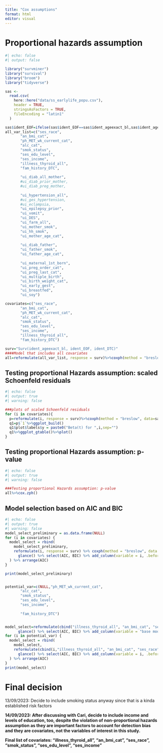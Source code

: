 ```yaml
---
title: "Cox assumptions"
format: html
editor: visual
---
```


# Proportional hazards assumption

```r
#| echo: false
#| output: false

library("survminer")
library("survival")
library("broom")
library("tidyverse")

sas <-
  read.csv(
    here::here("data/ss_earlylife_popu.csv"),
    header = TRUE,
    stringsAsFactors = TRUE,
    fileEncoding = "latin1"
  )

sas$ident_EOF=ifelse(sas$ident_EOF==sas$ident_ageexact_bl,sas$ident_ageexact_bl+0.1,sas$ident_EOF)
all_var_list=c("ses_race",
       "an_bmi_cat",
       "ph_MET_wk_current_cat",
       "alc_cat",
       "smok_status",
       "ses_edu_level",
       "ses_income",
       "illness_thyroid_all",
       "fam_history_DTC",
       
       "ui_diab_all_mother",
       #ui_diab_prior_mother,
       #ui_diab_preg_mother,
       
       "ui_hypertension_all",
       #ui_ges_hypertension,
       #ui_eclampsia,
       "ui_epilepsy_prior",
       "ui_vomit",
       "ui_DES",
       "ui_farm_all",
       "ui_mother_smok",
       "ui_hh_smok",
       "ui_mother_age_cat",
       
       "ui_diab_father",
       "ui_father_smok",
       "ui_father_age_cat",
       
       "ui_maternal_1st_born",
       "ui_preg_order_cat",
       "ui_preg_last_cat",
       "ui_multiple_birth",
       "ui_birth_weight_cat",
       "ui_early_gest",
       "ui_breastfed",
       "ui_soy")

covariates=c("ses_race",
       "an_bmi_cat",
       "ph_MET_wk_current_cat",
       "alc_cat",
       "smok_status",
       "ses_edu_level",
       "ses_income",
       "illness_thyroid_all",
       "fam_history_DTC")

surv="Surv(ident_ageexact_bl, ident_EOF, ident_DTC)"
####Model that includes all covariates
all=reformulate(all_var_list, response = surv)%>%coxph(method = "breslow", data=sas)


```

## **Testing proportional Hazards assumption: scaled Schoenfeld residuals**

```r
#| echo: false
#| output: true
#| warning: false

###plots of scaled Schoenfeld residuals
for (i in covariates){
  p=reformulate(i, response = surv)%>%coxph(method = "breslow", data=sas)%>%cox.zph()%>%ggcoxzph()
  q1=p$`1`%>%ggplot_build()
  q1$plot$labels$y = paste0("Beta(t) for ",i,sep="")
  q1%>%ggplot_gtable()%>%plot()
}

```

## **Testing proportional Hazards assumption: p-value**

```r
#| echo: false
#| output: true
#| warning: false

###Testing proportional Hazards assumption: p-value
all%>%cox.zph()

```

## **Model selection based on AIC and BIC**

```r
#| echo: false
#| output: true
#| warning: false
model_select_preliminary = as.data.frame(NULL)
for (i in covariates) {
  model_select = rbind(
    model_select_preliminary,
    reformulate(i, response = surv) %>% coxph(method = "breslow", data = sas) %>%
      glance() %>% select(AIC, BIC) %>% add_column(variable = i, .before = "AIC")
  ) %>% arrange(AIC)
}

print(model_select_preliminary)


potential_var=c(NULL,"ph_MET_wk_current_cat",
       "alc_cat",
       "smok_status",
       "ses_edu_level",
       "ses_income",
       
       "fam_history_DTC")


model_select=reformulate(cbind("illness_thyroid_all", "an_bmi_cat", "ses_race"), response = surv) %>% coxph(method = "breslow", data = sas) %>%
      glance() %>% select(AIC, BIC) %>% add_column(variable = "base model", .before = "AIC")
for (i in potential_var) {
  model_select = rbind(
    model_select,
    reformulate(cbind(i,"illness_thyroid_all", "an_bmi_cat", "ses_race"), response = surv) %>% coxph(method = "breslow", data = sas) %>%
      glance() %>% select(AIC, BIC) %>% add_column(variable = i, .before = "AIC")
  ) %>% arrange(AIC)
}
print(model_select)

```

# Final decision

13/09/2023: Decide to include smoking status anyway since that is a kinda established risk factors

**14/09/2023: After discussing with Cari, decide to include income and levels of education, too, despite the violation of non-proportional hazards assumption as they are important factors to account for detection bias and they are covariates, not the variables of interest in this study.**

**Final list of covariates: "illness_thyroid_all", "an_bmi_cat", "ses_race", "smok_status", "ses_edu_level", "ses_income"**
